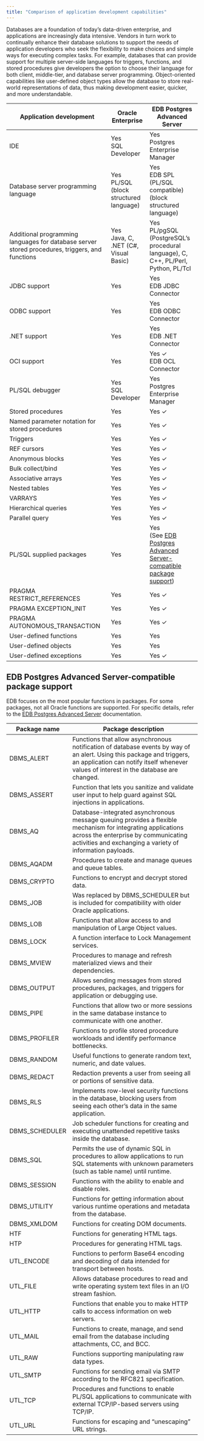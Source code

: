 ```yaml
---
title: "Comparison of application development capabilities"
---
```


Databases are a foundation of today’s data-driven enterprise, and applications are increasingly data intensive. Vendors in turn work to continually enhance their database solutions to support the needs of application developers who seek the flexibility to make choices and simple ways for executing complex tasks. For example, databases that can provide support for multiple server-side languages for triggers, functions, and stored procedures give developers the option to choose their language for both client, middle-tier, and database server programming. Object-oriented capabilities like user-defined object types allow the database to store real-world representations of data, thus making development easier, quicker, and more understandable. 

| Application development             | Oracle Enterprise              | EDB Postgres Advanced Server |
|-------------------------------------|--------------------------------|------------------------------|
| IDE                                 | Yes <br/> SQL Developer        | Yes <br/> Postgres Enterprise Manager |
| Database server programming language| Yes <br/> PL/SQL (block structured language) | Yes <br/> EDB SPL (PL/SQL compatible) (block structured language) |
| Additional programming languages for database server stored procedures, triggers, and functions | Yes <br/> Java, C, .NET (C#, Visual Basic) | Yes <br/> PL/pgSQL (PostgreSQL’s procedural language), C, C++, PL/Perl, Python, PL/Tcl |
| JDBC support                        | Yes                            | Yes <br/> EDB JDBC Connector |
| ODBC support                        | Yes                            | Yes <br/> EDB ODBC Connector |
| .NET support                        | Yes                            | Yes <br/> EDB .NET Connector | 
| OCI support                         | Yes                            | Yes ✓ <br/> EDB OCL Connector                    | 
| PL/SQL debugger                     | Yes <br/> SQL Developer        | Yes <br/> Postgres Enterprise Manager |
| Stored procedures                   | Yes                            | Yes ✓                       |
| Named parameter notation for stored procedures | Yes                 | Yes ✓                       |
| Triggers                            | Yes                            | Yes ✓                       |
| REF cursors                         | Yes                            | Yes ✓                       |
| Anonymous blocks                    | Yes                            | Yes ✓                       |
| Bulk collect/bind                   | Yes                            | Yes ✓                       |
| Associative arrays                  | Yes                            | Yes ✓                       |
| Nested tables                       | Yes                            | Yes ✓                       |
| VARRAYS                             | Yes                            | Yes ✓                       |
| Hierarchical queries                | Yes                            | Yes ✓                       |
| Parallel query                      | Yes                            | Yes ✓                       |
| PL/SQL supplied packages            | Yes                            | Yes <br/> (See [EDB Postgres Advanced Server-compatible package support](#edb-postgres-advanced-server-compatible-package-support)) |
| PRAGMA RESTRICT_REFERENCES          | Yes                            | Yes ✓                       |
| PRAGMA EXCEPTION_INIT               | Yes                            | Yes ✓                       |
| PRAGMA AUTONOMOUS_TRANSACTION       | Yes                            | Yes ✓                       |
| User-defined functions              | Yes                            | Yes                         |
| User-defined objects                | Yes                            | Yes                         | 
| User-defined exceptions             | Yes                            | Yes ✓                       |

## EDB Postgres Advanced Server-compatible package support

EDB focuses on the most popular functions in packages. For some packages, not all Oracle functions are supported. For specific details, refer to the [EDB Postgres Advanced Server](/epas/latest/reference/oracle_compatibility_reference/epas_compat_bip_guide/03_built-in_packages/) documentation. 

| Package name   | Package description |
|----------------|---------------------|
| DBMS_ALERT     | Functions that allow asynchronous notification of database events by way of an alert. Using this package and triggers, an application can notify itself whenever values of interest in the database are changed. |
| DBMS_ASSERT    | Function that lets you sanitize and validate user input to help guard against SQL injections in applications. |
| DBMS_AQ        | Database-integrated asynchronous message queuing provides a flexible mechanism for integrating applications across the enterprise by communicating activities and exchanging a variety of information payloads. |
| DBMS_AQADM     | Procedures to create and manage queues and queue tables.|
| DBMS_CRYPTO    | Functions to encrypt and decrypt stored data. |
| DBMS_JOB       | Was replaced by DBMS_SCHEDULER but is included for compatibility with older Oracle applications. |
| DBMS_LOB       | Functions that allow access to and manipulation of Large Object values. |
| DBMS_LOCK      | A function interface to Lock Management services. |
| DBMS_MVIEW     | Procedures to manage and refresh materialized views and their dependencies.|
| DBMS_OUTPUT    | Allows sending messages from stored procedures, packages, and triggers for application or debugging use. |
| DBMS_PIPE      | Functions that allow two or more sessions in the same database instance to communicate with one another. |
| DBMS_PROFILER  | Functions to profile stored procedure workloads and identify performance bottlenecks. |
| DBMS_RANDOM    | Useful functions to generate random text, numeric, and date values. | 
| DBMS_REDACT    | Redaction prevents a user from seeing all or portions of sensitive data. | 
| DBMS_RLS       | Implements row-level security functions in the database, blocking users from seeing each other’s data in the same application.| 
| DBMS_SCHEDULER | Job scheduler functions for creating and executing unattended repetitive tasks inside the database. |
| DBMS_SQL       | Permits the use of dynamic SQL in procedures to allow applications to run SQL statements with unknown parameters (such as table name) until runtime. |
| DBMS_SESSION   | Functions with the ability to enable and disable roles. |
| DBMS_UTILITY   | Functions for getting information about various runtime operations and metadata from the database. |
| DBMS_XMLDOM    | Functions for creating DOM documents. |
| HTF            | Functions for generating HTML tags. |
| HTP            | Procedures for generating HTML tags. |
| UTL_ENCODE     | Functions to perform Base64 encoding and decoding of data intended for transport between hosts. |
| UTL_FILE       | Allows database procedures to read and write operating system text files in an I/O stream fashion. |
| UTL_HTTP       | Functions that enable you to make HTTP calls to access information on web servers. |
| UTL_MAIL       | Functions to create, manage, and send email from the database including attachments, CC, and BCC. |
| UTL_RAW        | Functions supporting manipulating raw data types. | 
| UTL_SMTP       | Functions for sending email via SMTP according to the RFC821 specification. |
| UTL_TCP        | Procedures and functions to enable PL/SQL applications to communicate with external TCP/IP-based servers using TCP/IP. |
| UTL_URL        | Functions for escaping and “unescaping” URL strings. |

